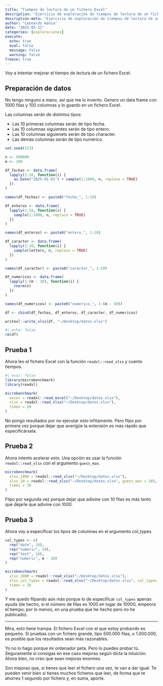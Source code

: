 ```yaml
---
title: "Tiempos de lectura de un fichero Excel"
description: "Ejercicio de exploración de tiempos de lectura de un fichero Excel"
description-meta: "Ejercicio de exploración de tiempos de lectura de un fichero Excel"
author: "Leonardo Hansa"
date: "2025-03-11"
categories: [exploraciones]
execute: 
  echo: true
  eval: false
  message: false
  warning: false
freeze: true
---
```


Voy a intentar mejorar el tiempo de lectura de un fichero Excel. 

## Preparación de datos

No tengo ninguno a mano, así que me lo invento. Genero un data frame con 1000 filas y 100 columnas y lo guardo en un fichero Excel.

Las columnas serán de distintos tipos: 

- Las 10 primeras columnas serán de tipo fecha. 
- Las 10 columnas siguientes serán de tipo entero.
- Las 10 columnas siguienets serán de tipo character. 
- Las demás columnas serán de tipo numérico.

```r
set.seed(123)

n <- 500000
m <- 100

df_fechas <- data.frame(
  lapply(1:10, function(i) {
    as.Date("2025-01-01") + sample(1:1000, n, replace = TRUE)
  })
)

names(df_fechas) <- paste0("fecha_", 1:10)

df_enteros <- data.frame(
  lapply(1:10, function(i) {
    sample(1:1000, n, replace = TRUE)
  })
)

names(df_enteros) <- paste0("entero_", 1:10)

df_caracter <- data.frame(
  lapply(1:10, function(i) {
    sample(letters, n, replace = TRUE)
  })
)

names(df_caracter) <- paste0("caracter_", 1:10)

df_numericos <- data.frame(
  lapply(1:(m - 30), function(i) {
    rnorm(n)
  })
)

names(df_numericos) <- paste0("numerico_", 1:(m - 30))

df <- cbind(df_fechas, df_enteros, df_caracter, df_numericos)

writexl::write_xlsx(df, "~/Desktop/datos.xlsx")
```

```r
#| echo: false
rm(df)
```

## Prueba 1

Ahora leo el fichero Excel con la función `readxl::read_xlsx` y cuento tiempos.

```r
#| eval: false
library(microbenchmark)
library(readxl)

microbenchmark(
  excel = readxl::read_excel("~/Desktop/datos.xlsx"),
  xlsx = readxl::read_xlsx("~/Desktop/datos.xlsx"),
  times = 10
)
```

No pongo resultados por no ejecutar esto infitamente. Pero flipo por primera vez porque dejar que averigüe la extensión es más rápido que especificársela.

## Prueba 2

Ahora intento acelerar esto. Una opción es usar la función `readxl::read_xlsx` con el argumento `guess_max`.

```r
microbenchmark(
  xlsx_1000 = readxl::read_xlsx("~/Desktop/datos.xlsx"),
  xlsx_10 = readxl::read_xlsx("~/Desktop/datos.xlsx", guess_max = 10),
  times = 10
)
```

Flipo por segunda vez porque dejar que adivine con 10 filas es más lento que dejarle que adivine con 1000.

## Prueba 3

Ahora voy a especificar los tipos de columnas en el argumento col_types. 

```r
col_types <- c(
  rep("date", 10),
  rep("numeric", 10),
  rep("text", 10),
  rep("numeric", m - 30)
)

microbenchmark(
  xlsx_1000 = readxl::read_xlsx("~/Desktop/datos.xlsx"),
  xlsx_col_types = readxl::read_xlsx("~/Desktop/datos.xlsx", col_types = col_types),
  times = 10
)
```


Y me quedo flipando aún más porque lo de especificar `col_types` apenas ayuda (de hecho, si el número de filas es 1000 en lugar de 10000, empeora el tiempo; por lo menos, en una prueba que he hecho pero no he publicado).

***

Mira, esto tiene trampa. El fichero Excel con el que estoy probando es pequeño. Si pruebas con un fichero grande, tipo 500.000 filas, o 1.000.000, es posible que los resultados sean más razonables. 

Yo no lo hago porque mi ordenador peta. Pero lo puedes probar tú. Seguramente sí consigas en ese caso mejoras según dicta la intuición. Ahora bien, no creo que sean mejoras enormes. 

Son mejoras que, si tienes que leer el fichero una vez, te van a dar igual. Te pueden venir bien si tienes muchos ficheros que leer, de forma que te ahorres 1 segundo por fichero y, en suma, aporte. 



